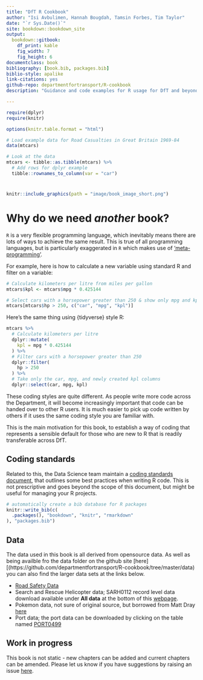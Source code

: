 ```yaml
--- 
title: "DfT R Cookbook"
author: "Isi Avbulimen, Hannah Bougdah, Tamsin Forbes, Tim Taylor"
date: "`r Sys.Date()`"
site: bookdown::bookdown_site
output: 
  bookdown::gitbook:
    df_print: kable
    fig_width: 7
    fig_height: 6
documentclass: book
bibliography: [book.bib, packages.bib]
biblio-style: apalike
link-citations: yes
github-repo: departmentfortransport/R-cookbook
description: "Guidance and code examples for R usage for DfT and beyond"

---
```


```r
require(dplyr)
require(knitr)

options(knitr.table.format = "html")

# Load example data for Road Casualties in Great Britain 1969-84
data(mtcars)

# Look at the data
mtcars <- tibble::as.tibble(mtcars) %>%
  # Add rows for dplyr example
  tibble::rownames_to_column(var = "car")
```


# {-}

```r
knitr::include_graphics(path = "image/book_image_short.png")
```


# Why do we need _another_ book?

`R` is a very flexible programming language, which inevitably means there are lots of ways to achieve the same result. This is true of all programming languages, but is particularly exaggerated in `R` which makes use of ['meta-programming'](http://adv-r.had.co.nz/). 

For example, here is how to calculate a new variable using standard R and filter on a variable:
```r
# Calculate kilometers per litre from miles per gallon
mtcars$kpl <- mtcars$mpg * 0.425144

# Select cars with a horsepower greater than 250 & show only mpg and kpl columns
mtcars[mtcars$hp > 250, c("car", "mpg", "kpl")]

```

Here's the same thing using {tidyverse} style R:
```r

mtcars %>%
  # Calculate kilometers per litre
  dplyr::mutate(
    kpl = mpg * 0.425144
  ) %>%
  # Filter cars with a horsepower greater than 250
  dplyr::filter(
    hp > 250
  ) %>%
  # Take only the car, mpg, and newly created kpl columns
  dplyr::select(car, mpg, kpl)
```

These coding styles are quite different. As people write more code across the Department, it will become increasingly important that code can be handed over to other R users. It is much easier to pick up code written by others if it uses the same coding style you are familiar with. 

This is the main motivation for this book, to establish a way of coding that represents a sensible default for those who are new to R that is readily transferable across DfT. 


## Coding standards

Related to this, the Data Science team maintain a [coding standards document](https://departmentfortransport.github.io/ds-processes/Coding_standards/r.html), that outlines some best practices when writing R code. This is not prescriptive and goes beyond the scope of this document, but might be useful for managing your R projects. 

```r
# automatically create a bib database for R packages
knitr::write_bib(c(
  .packages(), "bookdown", "knitr", "rmarkdown"
), "packages.bib")
```


## Data

The data used in this book is all derived from opensource data. As well as being availble fro the data folder on the github site [here][(https://github.com/departmentfortransport/R-cookbook/tree/master/data) you can also find the larger data sets at the links below.

- [Road Safety Data](https://data.gov.uk/dataset/cb7ae6f0-4be6-4935-9277-47e5ce24a11f/road-safety-data)
- Search and Rescue Helicopter data; SARH0112 record level data download available under **All data** at the bottom of this [webpage](https://www.gov.uk/government/statistical-data-sets/search-and-rescue-helicopter-sarh01).
- Pokemon data, not sure of original source, but borrowed from Matt Dray [here](https://github.com/matt-dray/beginner-r-feat-pkmn/tree/master/data)
- Port data; the port data can be downloaded by clicking on the table named [PORT0499](https://www.gov.uk/government/statistical-data-sets/port-and-domestic-waterborne-freight-statistics-port)


## Work in progress

This book is not static - new chapters can be added and current chapters can be amended. Please let us know if you have suggestions by raising an issue [here](https://github.com/departmentfortransport/R-cookbook/issues).


